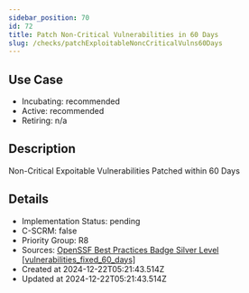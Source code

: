 ```yaml
---
sidebar_position: 70
id: 72
title: Patch Non-Critical Vulnerabilities in 60 Days
slug: /checks/patchExploitableNoncCriticalVulns60Days
---
```


## Use Case
<!-- LEVELS:START -->
- Incubating: recommended
- Active: recommended
- Retiring: n/a
<!-- LEVELS:END -->

<!-- DESCRIPTION:START -->
## Description
Non-Critical Expoitable Vulnerabilities Patched within 60 Days
<!-- DESCRIPTION:END -->

<!-- DETAILS:START -->
## Details
- Implementation Status: pending
- C-SCRM: false
- Priority Group: R8
- Sources: [OpenSSF Best Practices Badge Silver Level [vulnerabilities_fixed_60_days]](https://www.bestpractices.dev/en/criteria#0.vulnerabilities_fixed_60_days)
- Created at 2024-12-22T05:21:43.514Z
- Updated at 2024-12-22T05:21:43.514Z
<!-- DETAILS:END -->
